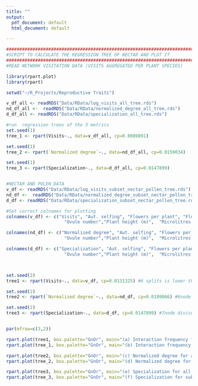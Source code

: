 ```yaml
---
title: ""
output:
  pdf_document: default
  html_document: default

---
```



```r

########################################################################################################################################################
#SCRIPT TO CALCULATE THE REGRESSION TREE OF NECTAR AND PLOT IT
########################################################################################################################################################
#READ NETWORK VISITATION DATA (VISITS AGGREGATED PER PLANT SPECIES)

library(rpart.plot)
library(rpart)

setwd("~/R_Projects/Reproductive Traits")

v_df_all <- readRDS("Data/RData/log_visits_all_tree.rds")
nd_df_all <-  readRDS("Data/RData/normalized_degree_all_tree.rds")
d_df_all <- readRDS("Data/RData/specialization_all_tree.rds")

#run  regression trees of the 3 metrics
set.seed(1)
tree_1 <- rpart(Visits~., data=v_df_all, cp=0.0089891)

set.seed(1)
tree_2 <- rpart(`Normalized degree`~., data=nd_df_all, cp=0.0159034)

set.seed(1)
tree_3 <- rpart(Specialization~., data=d_df_all, cp=0.0147899) 


#NECTAR AND POLEN DATA
v_df <- readRDS("Data/RData/log_visits_subset_nectar_pollen_tree.rds")
nd_df <-  readRDS("Data/RData/normalized_degree_subset_nectar_pollen_tree.rds")
d_df <- readRDS("Data/RData/specialization_subset_nectar_pollen_tree.rds")

#Set correct colnames for plotting
colnames(v_df) <- c("Visits", "Aut. selfing", "Flowers per plant", "Flower width", "Style length (mm)",
                      "Ovule number","Plant height (m)",  "Microlitres of nectar",  "Mg of nectar", "Nectar concentration (%)","Pollen grains per flower")

colnames(nd_df) <- c("Normalized degree", "Aut. selfing", "Flowers per plant", "Flower width", "Style length (mm)",
                      "Ovule number","Plant height (m)",  "Microlitres of nectar",  "Mg of nectar", "Nectar concentration (%)","Pollen grains per flower")

colnames(d_df) <- c("Specialization", "Aut. selfing", "Flowers per plant", "Flower width", "Style length (mm)",
                      "Ovule number","Plant height (m)",  "Microlitres of nectar",  "Mg of nectar", "Nectar concentration (%)","Pollen grains per flower")



set.seed(2)
tree1 <- rpart(Visits~., data=v_df, cp=0.0131325) #6 splits is lower than the best tree plus on sd (rule of thumb for selecting trees)

set.seed(2)
tree2 <- rpart(`Normalized degree`~., data=nd_df, cp=0.0109066) #6node divisons it is within on sd + error of best tree

set.seed(2)
tree3 <- rpart(Specialization~., data=d_df, cp=0.0147899) #7node divisons


par(mfrow=c(3,2))

rpart.plot(tree1, box.palette="GnOr", main="(a) Interaction frequency for all species", cex.main=1.75,tweak = 1.30) 
rpart.plot(tree_1, box.palette="GnOr", main="(b) Interaction frequency for subset with floral rewards", cex.main=1.75,tweak = 1.30) 

rpart.plot(tree2, box.palette="GnOr", main="(c) Normalized degree for all with species", cex.main=1.75,tweak = 1.30)
rpart.plot(tree_2, box.palette="GnOr", main="(d) Normalized degree for subset with floral rewards", cex.main=1.75,tweak = 1.30)

rpart.plot(tree3, box.palette="GnOr", main="(e) Specialization for all species", cex.main=1.75,tweak = 1.30)
rpart.plot(tree_3, box.palette="GnOr", main="(f) Specialization for subset with floral rewards", cex.main=1.75,tweak = 1.30) 

```